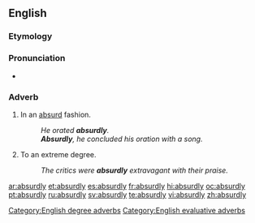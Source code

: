 ==English==

===Etymology===
{{suffix|absurd|ly}}

===Pronunciation===
*{{audio|en-us-absurdly.ogg|Audio (US)}}

===Adverb===
{{en-adv}}

#In an [[absurd]] fashion.
#: ''He orated '''absurdly'''.''
#: '''''Absurdly''', he concluded his oration with a song.''
#To an extreme degree.
#: ''The critics were '''absurdly''' extravagant with their praise.''

[[Category:English degree adverbs]]
[[Category:English evaluative adverbs]]

[[ar:absurdly]]
[[et:absurdly]]
[[es:absurdly]]
[[fr:absurdly]]
[[hi:absurdly]]
[[oc:absurdly]]
[[pt:absurdly]]
[[ru:absurdly]]
[[sv:absurdly]]
[[te:absurdly]]
[[vi:absurdly]]
[[zh:absurdly]]